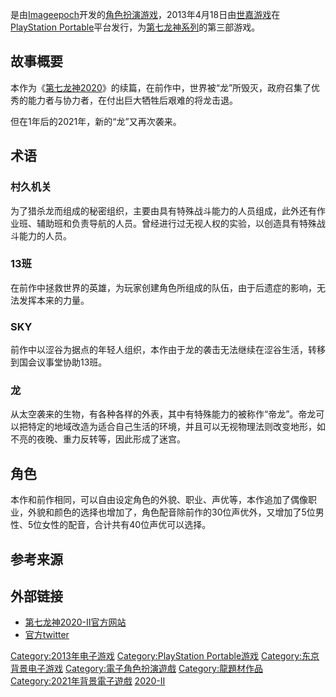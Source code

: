 {{NoteTA
| G1 = Games
| 1 = zh-cn:第七龙神; zh-tw:七龍傳說;
}}
{{Infobox VG
| title = 第七龙神2020-II
| japanese = セブンスドラゴン2020-II
| english = 7th Dragon 2020-II
| image =
| caption =
| genre = [[电子角色扮演游戏|角色扮演]]
| platforms = [[PlayStation_Portable|PlayStation Portable]]
| developer = [[Imageepoch|Imageepoch]]
| publisher = [[世嘉|世嘉]]
| director = 大峡大
| producer = 小玉理惠子
| designer =
| writer = 与田想<ref>[https://twitter.com/phoenix_rie/status/321146727614783488 小玉理恵子のtwitter]</ref>
| programmer =
| composer = 古代祐三
| artist = [[三轮士郎|三轮士郎]]（角色设计）
| series = [[七龙传说系列|七龙传说系列]]
| engine =
| modes = 单人
| released = {{vgr|JP|2013年4月18日}}
| onlinegame =
| shutdown =
}}
{{vgname|第七龙神2020-II|ja=セブンスドラゴン2020-II，7th Dragon 2020-II|cn=第七龙神2020-II|tw=七龍傳說2020-II}}是由[[Imageepoch|Imageepoch]]开发的[[角色扮演游戏|角色扮演游戏]]，2013年4月18日由[[世嘉|世嘉游戏]]在[[PlayStation_Portable|PlayStation Portable]]平台发行，为[[第七龙神系列|第七龙神系列]]的第三部游戏。

== 故事概要 ==
本作为《[[第七龙神2020|第七龙神2020]]》的续篇，在前作中，世界被“龙”所毁灭，政府召集了优秀的能力者与协力者，在付出巨大牺牲后艰难的将龙击退。

但在1年后的2021年，新的“龙”又再次袭来。

== 术语 ==

=== 村久机关 ===
为了猎杀龙而组成的秘密组织，主要由具有特殊战斗能力的人员组成，此外还有作业班、辅助班和负责导航的人员。曾经进行过无视人权的实验，以创造具有特殊战斗能力的人员。

=== 13班 ===
在前作中拯救世界的英雄，为玩家创建角色所组成的队伍，由于后遗症的影响，无法发挥本来的力量。

=== SKY ===
前作中以涩谷为据点的年轻人组织，本作由于龙的袭击无法继续在涩谷生活，转移到国会议事堂协助13班。

=== 龙 ===
从太空袭来的生物，有各种各样的外表，其中有特殊能力的被称作“帝龙”。帝龙可以把特定的地域改造为适合自己生活的环境，并且可以无视物理法则改变地形，如不亮的夜晚、重力反转等，因此形成了迷宫。

== 角色 ==
本作和前作相同，可以自由设定角色的外貌、职业、声优等，本作追加了偶像职业，外貌和颜色的选择也增加了，角色配音除前作的30位声优外，又增加了5位男性、5位女性的配音，合计共有40位声优可以选择。

== 参考来源 ==
{{reflist}}

== 外部链接 ==
* [http://dragon2021.sega.jp/ 第七龙神2020-II官方网站] {{Wayback|url=http://dragon2021.sega.jp/ |date=20201226142722 }}
* [https://twitter.com/7thD_Official 官方twitter] {{Wayback|url=https://twitter.com/7thD_Official |date=20200912140224 }}

{{七龍傳說系列}}

{{DEFAULTSORT:7th Dragon 2020-II}}
[[Category:2013年电子游戏|Category:2013年电子游戏]]
[[Category:PlayStation_Portable游戏|Category:PlayStation Portable游戏]]
[[Category:东京背景电子游戏|Category:东京背景电子游戏]]
[[Category:電子角色扮演遊戲|Category:電子角色扮演遊戲]]
[[Category:龍題材作品|Category:龍題材作品]]
[[Category:2021年背景電子遊戲|Category:2021年背景電子遊戲]]
[[Category:七龍傳說系列|2020-II]]